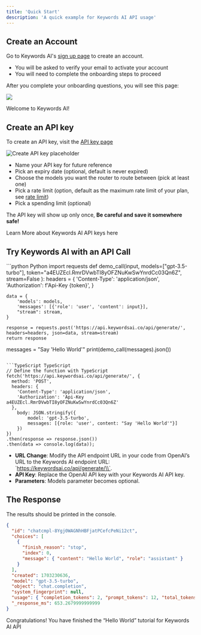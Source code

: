 ```yaml
---
title: 'Quick Start'
description: 'A quick example for Keywords AI API usage'
---
```


## Create an Account

Go to Keywords AI's [sign up page](https://platform.keywordsai.co/signup) to create an account.

- You will be asked to verify your email to activate your account
- You will need to complete the onboarding steps to proceed

After you complete your onboarding questions, you will see this page:

<img src="/images/welcome-page.png"/>

Welcome to Keywords AI!

## Create an API key

To create an API key, visit the [API key page](https://platform.keywordsai.co/platform/api/api-keys)

<img src="/images/create-api-key.jpg" alt="Create API key placeholder" />

- Name your API key for future reference
- Pick an expiry date (optional, default is never expired)
- Choose the models you want the router to route between (pick at least one)
- Pick a rate limit (option, default as the maximum rate limit of your plan, see [rate limit](/guides/limits#rate-limits))
- Pick a spending limit (optional)

The API key will show up only once, <strong>Be careful and save it somewhere safe!</strong>

<Card icon="link" href="/api-usage/api-keys" title="API Key Concepts">
  Learn More about Keywords AI API keys here
</Card >

## Try Keywords AI with an API Call
<CodeGroup>
```python Python
import requests
def demo_call(input, 
              models=["gpt-3.5-turbo"],
              token="a4EUZEcl.RmrDVwbTI8yOFZNuKwSwYnrdCc03Qn6Z", 
              stream=False
              ):
    headers = {
        'Content-Type': 'application/json',
        'Authorization': f'Api-Key {token}',
    }

    data = {
        'models': models,
        'messages': [{'role': 'user', 'content': input}],
        "stream": stream,
    }

    response = requests.post('https://api.keywordsai.co/api/generate/', headers=headers, json=data, stream=stream)
    return response

messages = "Say 'Hello World'"
print(demo_call(messages).json())
```

```TypeScript TypeScript
// Define the function with TypeScript
fetch('https://api.keywordsai.co/api/generate/', {
  method: 'POST',
  headers: {
    'Content-Type': 'application/json',
    'Authorization': 'Api-Key a4EUZEcl.RmrDVwbTI8yOFZNuKwSwYnrdCc03Qn6Z'
  },
    body: JSON.stringify({
        model: 'gpt-3.5-turbo',
        messages: [{role: 'user', content: "Say 'Hello World'"}]
    })
})
.then(response => response.json())
.then(data => console.log(data));
```

</CodeGroup>

- **URL Change**: Modify the API endpoint URL in your code from OpenAI’s URL to the Keywords AI endpoint URL: \`https://keywordsai.co/api/generate/\\`.
- **API Key**: Replace the OpenAI API key with your Keywords AI API key.
- **Parameters**: Models parameter becomes optional.

## The Response

The results should be printed in the console.

```json
{
  "id": "chatcmpl-8Ygj0WAGNhHBFjatPCefcPeNi12ct",
  "choices": [
    {
      "finish_reason": "stop",
      "index": 0,
      "message": { "content": "Hello World", "role": "assistant" }
    }
  ],
  "created": 1703230636,
  "model": "gpt-3.5-turbo",
  "object": "chat.completion",
  "system_fingerprint": null,
  "usage": { "completion_tokens": 2, "prompt_tokens": 12, "total_tokens": 14 },
  "_response_ms": 653.2679999999999
}
```

Congratulations! You have finished the “Hello World” tutorial for Keywords AI API